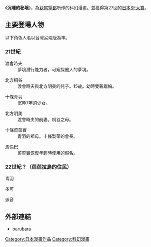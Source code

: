 {{Infobox animanga/Headerofja
|標題= 沉睡的秘境
|圖像= 
|尺寸= 
|說明= 
|日文名稱= バルバラ異界
|英文名稱= 
|假名= 
|羅馬字= 
|類型= [[科幻|科幻]]
}}
{{Infobox animanga/Manga
|標題= 
|作者= [[萩尾望都|萩尾望都]]
|作畫= 
|出版社= {{flagicon|Japan}} [[小學館|小學館]]<br/> {{flagicon|Taiwan}} [[尖端出版社|尖端出版社]]
|其他出版社= 
|連載雜誌= 月刊flowers
|發售日= 
|開始=2002年9月号
|結束=2005年8月号
|冊數=全4冊
|話數=24 
|其他=
}}
{{Infobox animanga/Footerofja}}
{{漫畫}}
《'''沉睡的秘境'''》，為[[萩尾望都|萩尾望都]]所作的科幻漫畫。並獲得第27回的[[日本SF大賞|日本SF大賞]]。

==主要登場人物==
;以下角色人名以台灣尖端版為準。

===21世紀===
;渡會時夫
:夢境潛行能力者，可窺探他人的夢境。

;北方桐谷
:渡會時夫與北方明美的兒子。15歳。幼時雙親離婚。

;十條青羽
:沉睡7年的少女。

;北方明美
:渡會時夫的前妻。桐谷之母。

;十條菜菜實
:青羽的祖母。十條製薬的會長。

;馬倫巴
:菜菜實恢復年輕時使用的假名。 

===22世紀？（芭芭拉島的住民）===
;青羽

;多可

;派音

==外部連結==
* {{ja}}[https://web.archive.org/web/20101226032910/http://flowers.shogakukan.co.jp/barubara.html barubara]

{{DEFAULTSORT:Barbara Ikai}}
[[Category:日本漫畫作品|Category:日本漫畫作品]]
[[Category:科幻漫畫|Category:科幻漫畫]]